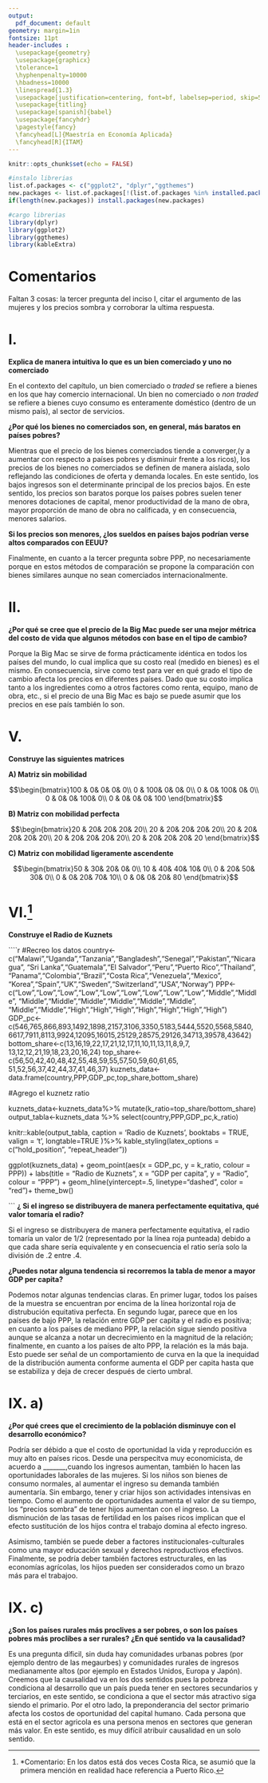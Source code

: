 ```yaml
---
output:
  pdf_document: default
geometry: margin=1in
fontsize: 11pt
header-includes :
  \usepackage{geometry}
  \usepackage{graphicx}
  \tolerance=1
  \hyphenpenalty=10000
  \hbadness=10000
  \linespread{1.3}
  \usepackage[justification=centering, font=bf, labelsep=period, skip=5pt]{caption} 
  \usepackage{titling}
  \usepackage[spanish]{babel}
  \usepackage{fancyhdr}
  \pagestyle{fancy}
  \fancyhead[L]{Maestría en Economía Aplicada}
  \fancyhead[R]{ITAM}
---
```

\begin{titlepage}
\begin{center}

\textsc{\Large Instituto Tecnológico Autónomo de México}\\[2em]

\textbf{\LARGE Bienestar y Política Social}\\[2em]


\textsc{\LARGE }\\[1em]


\textsc{\large Tarea 1 }\\[1em]

\textsc{\LARGE }\\[1em]

\textsc{\large }\\[1em]
\textsc{\LARGE }\\[1em]
\textsc{\LARGE }\\[1em]

\textsc{\large }\\[1em]
\textsc{\LARGE }\\[1em]

\textsc{\LARGE Dra. Araceli Ortega Díaz}\\[1em]

\textsc{\LARGE }\\[1em]
\textsc{\LARGE }\\[1em]

\textsc{\LARGE Marco Antonio Ramos Juárez}\\[1em]

\textsc{\large 142244}\\[1em]

\textsc{\LARGE Mayra Samantha Cervantes Bravo}\\[1em]

\textsc{\large 141371}\\[1em]

\textsc{\LARGE Cynthia Raquel Valdivia Tirado }\\[1em]

\textsc{\large 81358}\\[1em]

\end{center}

\vspace*{\fill}
\textsc{Ciudad de México \hspace*{\fill} 2021}

\end{titlepage}


\newpage


\tableofcontents

\newpage

```r
knitr::opts_chunk$set(echo = FALSE)

#instalo librerias
list.of.packages <- c("ggplot2", "dplyr","ggthemes")
new.packages <- list.of.packages[!(list.of.packages %in% installed.packages()[,"Package"])]
if(length(new.packages)) install.packages(new.packages)

#cargo librerias
library(dplyr)
library(ggplot2)
library(ggthemes)
library(kableExtra)
```

# Comentarios

Faltan 3 cosas: la tercer pregunta del inciso I, citar el argumento de las mujeres y los precios sombra y corroborar la ultima respuesta.

# I.

**Explica de manera intuitiva lo que es un bien comerciado y uno no comerciado**

En el contexto del capítulo, un bien comerciado o *traded* se refiere a bienes en los que hay comercio internacional. Un bien no comerciado o *non traded* se refiere a bienes cuyo consumo es enteramente doméstico (dentro de un mismo país), al sector de servicios. 

**¿Por qué los bienes no comerciados son, en general, más baratos en países pobres?**

Mientras que el precio de los bienes comerciados tiende a converger,(y a aumentar con respecto a países pobres y disminuir frente a los ricos), los precios de los bienes no comerciados se definen de manera aislada, solo reflejando las condiciones de oferta y demanda locales. En este sentido, los bajos ingresos son el determinante principal de los precios bajos. En este sentido, los precios son baratos porque los países pobres suelen tener menores dotaciones de capital, menor productividad de la mano de obra, mayor proporción de mano de obra no calificada, y en consecuencia, menores salarios. 

**Si los precios son menores, ¿los sueldos en países bajos podrían verse altos comparados con EEUU?**

Finalmente, en cuanto a la tercer pregunta sobre PPP, no necesariamente porque en estos métodos de comparación se propone la comparación con bienes similares aunque no sean comerciados internacionalmente.

# II.

**¿Por qué se cree que el precio de la Big Mac puede ser una mejor métrica del costo de vida que algunos métodos con base en el tipo de cambio?**

Porque la Big Mac se sirve de forma prácticamente idéntica en todos los países del mundo, lo cual implica que su costo real (medido en bienes) es el mismo. En consecuencia, sirve como test para ver en qué grado el tipo de cambio afecta los precios en diferentes países.  Dado que su costo implica tanto a los ingredientes como a otros factores como renta, equipo, mano de obra, etc., si el precio de una Big Mac es bajo se puede asumir que los precios en ese país también lo son. 


# V.

**Construye las siguientes matrices**

**A) Matriz sin mobilidad**

$$\begin{bmatrix}100 & 0& 0& 0& 0\\
0 & 100& 0& 0& 0\\
0 & 0& 100& 0& 0\\
0 & 0& 0& 100& 0\\
0 & 0& 0& 0& 100
\end{bmatrix}$$



**B) Matriz con mobilidad perfecta**

$$\begin{bmatrix}20 & 20& 20& 20& 20\\
20 & 20& 20& 20& 20\\
20 & 20& 20& 20& 20\\
20 & 20& 20& 20& 20\\
20 & 20& 20& 20& 20
\end{bmatrix}$$


**C) Matriz con mobilidad ligeramente ascendente**


$$\begin{bmatrix}50 & 30& 20& 0& 0\\
10 & 40& 40& 10& 0\\
0 & 20& 50& 30& 0\\
0 & 0& 20& 70& 10\\
0 & 0& 0& 20& 80
\end{bmatrix}$$

# VI.^[*Comentario: En los datos está dos veces Costa Rica, se asumió que la primera mención en realidad hace referencia a Puerto Rico.]

**Construye el Radio de Kuznets**

````r
#Recreo los datos
country<-c("Malawi","Uganda","Tanzania","Bangladesh","Senegal","Pakistan","Nicaragua",
"Sri Lanka","Guatemala","El Salvador","Peru","Puerto Rico","Thailand",
"Panama","Colombia","Brazil","Costa Rica","Venezuela","Mexico",
"Korea","Spain","UK","Sweden","Switzerland","USA","Norway")
PPP<-c("Low","Low","Low","Low","Low","Low","Low","Low","Low","Middle","Middle",
       "Middle","Middle","Middle","Middle","Middle","Middle",
       "Middle","Middle","High","High","High","High","High","High","High")
GDP_pc<-c(546,765,866,893,1492,1898,2157,3106,3350,5183,5444,5520,5568,5840,
          6617,7911,8113,9924,12095,16015,25129,28575,29126,34713,39578,43642)
bottom_share<-c(13,16,19,22,17,21,12,17,11,10,11,13,11,8,9,7,
                13,12,12,21,19,18,23,20,16,24)
top_share<-c(56,50,42,40,48,42,55,48,59,55,57,50,59,60,61,65,
             51,52,56,37,42,44,37,41,46,37)
kuznets_data<-data.frame(country,PPP,GDP_pc,top_share,bottom_share)

#Agrego el kuznetz ratio

kuznets_data<-kuznets_data%>% mutate(k_ratio=top_share/bottom_share)
output_tabla<-kuznets_data %>% select(country,PPP,GDP_pc,k_ratio)

knitr::kable(output_tabla,
  caption = 'Radio de Kuznets',
  booktabs = TRUE, valign = 't', longtable=TRUE
)%>%
  kable_styling(latex_options = c("hold_position", "repeat_header"))


ggplot(kuznets_data) +
  geom_point(aes(x = GDP_pc, y = k_ratio, colour = PPP)) +
  labs(title = "Radio de Kuznets",
       x = "GDP per capita",
       y = "Radio",
       colour = "PPP") + geom_hline(yintercept=.5, linetype="dashed", color = "red")+
  theme_bw()

```
**¿ Si el ingreso se distribuyera de manera perfectamente equitativa, qué valor tomaría el radio?**

Si el ingreso se distribuyera de manera perfectamente equitativa, el radio tomaría un valor de 1/2 (representado por la línea roja punteada) debido a que cada share sería equivalente y en consecuencia el ratio sería solo la división de .2 entre .4.

**¿Puedes notar alguna tendencia si recorremos la tabla de menor a mayor GDP per capita?**

Podemos notar algunas tendencias claras. En primer lugar, todos los países de la muestra se encuentran por encima de la línea horizontal roja de distrubución equitativa perfecta. En segundo lugar, parece que en los países de bajo PPP, la relación entre GDP per capita y el radio es positiva; en cuanto a los países de mediano PPP, la relación sigue siendo positiva aunque se alcanza a notar un decrecimiento en la magnitud de la relación; finalmente, en cuanto a los países de alto PPP, la relación es la más baja. Esto puede ser señal de un comportamiento de curva en la que la inequidad de la distribución aumenta conforme aumenta el GDP per capita hasta que se estabiliza y deja de crecer después de cierto umbral.


# IX. a)

**¿Por qué crees que el crecimiento de la población disminuye con el desarrollo económico?**

Podría ser débido a que el costo de oportunidad la vida y reproducción es muy alto en países ricos. Desde una perspecitva muy economicista, de acuerdo a  _______,cuando los ingresos aumentan, también lo hacen las oportunidades laborales de las mujeres. Si los niños son bienes de consumo normales, al aumentar el ingreso su demanda también aumentaría. Sin embargo, tener y criar hijos son actividades intensivas en tiempo. Como el aumento de oportunidades aumenta el valor de su tiempo, los “precios sombra” de tener hijos aumentan con el ingreso. La disminución de las tasas de fertilidad en los países ricos implican que el efecto sustitución de los hijos contra el trabajo domina al efecto ingreso.

Asimismo, también se puede deber a factores institucionales-culturales como una mayor educación sexual y derechos reproductivos efectivos. Finalmente, se podría deber también factores estructurales, en las economías agrícolas, los hijos pueden ser considerados como un brazo más para el trabajoo.


# IX. c)

**¿Son los países rurales más proclives a ser pobres, o son los países pobres más proclibes a ser rurales? ¿En qué sentido va la causalidad?**

Es una pregunta díficil, sin duda hay comunidades urbanas pobres (por ejemplo dentro de las megaurbes) y comunidades rurales de ingresos medianamente altos (por ejemplo en Estados Unidos, Europa y Japón). Creemos que la causalidad va en los dos sentidos pues la pobreza condiciona al desarrollo que un país pueda tener en sectores secundarios y terciarios, en este sentido, se condiciona a que el sector más atractivo siga siendo el primario. Por el otro lado, la preponderancia del sector primario afecta los costos de oportunidad del capital humano.  Cada persona que está en el sector agricola es una persona menos en sectores que generan más valor. En este sentido, es muy difícil atribuir causalidad en un solo sentido.




